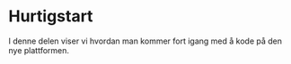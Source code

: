 # Hurtigstart

I denne delen viser vi hvordan man kommer fort igang med å kode på den nye plattformen. 